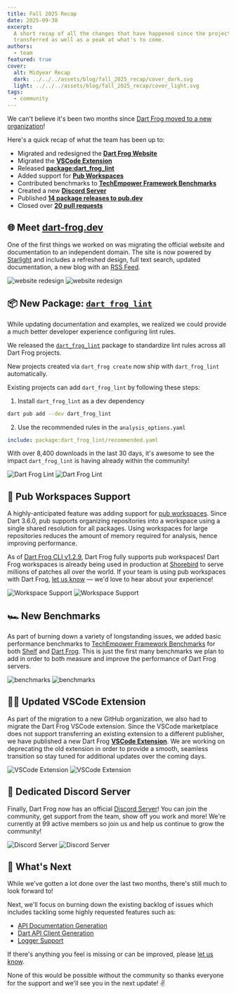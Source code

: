 ```yaml
---
title: Fall 2025 Recap
date: 2025-09-30
excerpt:
  A short recap of all the changes that have happened since the project was
  transferred as well as a peak at what's to come.
authors:
  - team
featured: true
cover:
  alt: Midyear Recap
  dark: ../../../assets/blog/fall_2025_recap/cover_dark.svg
  light: ../../../assets/blog/fall_2025_recap/cover_light.svg
tags:
  - community
---
```








We can't believe it's been two months since
[Dart Frog moved to a new organization](/blog/future-of-dart-frog)!

Here's a quick recap of what the team has been up to:

- Migrated and redesigned the [**Dart Frog Website**](https://dart-frog.dev)
- Migrated the
  [**VSCode Extension**](https://marketplace.visualstudio.com/items?itemName=DartFrog.dart-frog-dev)
- Released [**package:dart_frog_lint**](https://pub.dev/packages/dart_frog_lint)
- Added support for
  [**Pub Workspaces**](https://github.com/dart-frog-dev/dart_frog/pull/1825)
- Contributed benchmarks to
  [**TechEmpower Framework Benchmarks**](https://github.com/TechEmpower/FrameworkBenchmarks/pull/10048)
- Created a new [**Discord Server**](https://dart-frog.dev/discord)
- Published
  [**14 package releases to pub.dev**](https://pub.dev/publishers/dart-frog.dev/packages)
- Closed over
  [**20 pull requests**](https://github.com/dart-frog-dev/dart_frog/pulls?q=is%3Apr+is%3Aclosed)

## 🌐 Meet [dart-frog.dev](https://dart-frog.dev)

One of the first things we worked on was migrating the official website and
documentation to an independent domain. The site is now powered by
[Starlight](https://starlight.astro.build) and includes a refreshed design, full
text search, updated documentation, a new blog with an
[RSS Feed](/blog/rss.xml).

<Image
	class="light:sl-hidden"
	src={websiteRedesignDark}
	alt="website redesign"
/>
<Image
	class="dark:sl-hidden"
	src={websiteRedesignLight}
	alt="website redesign"
/>

## 📦 New Package: [`dart_frog_lint`](https://pub.dev/packages/dart_frog_lint)

While updating documentation and examples, we realized we could provide a much
better developer experience configuring lint rules.

We released the [`dart_frog_lint`](https://pub.dev/packages/dart_frog_lint)
package to standardize lint rules across all Dart Frog projects.

New projects created via `dart_frog create` now ship with `dart_frog_lint`
automatically.

Existing projects can add `dart_frog_lint` by following these steps:

1. Install `dart_frog_lint` as a dev dependency

```sh
dart pub add --dev dart_frog_lint
```

2. Use the recommended rules in the `analysis_options.yaml`

```yaml
include: package:dart_frog_lint/recommended.yaml
```

With over 8,400 downloads in the last 30 days, it's awesome to see the impact
`dart_frog_lint` is having already within the community!

<Image class="light:sl-hidden" src={lintDark} alt="Dart Frog Lint" />
<Image class="dark:sl-hidden" src={lintLight} alt="Dart Frog Lint" />

## 🎯 Pub Workspaces Support

A highly-anticipated feature was adding support for
[pub workspaces](https://dart.dev/tools/pub/workspaces). Since Dart 3.6.0, pub
supports organizing repositories into a workspace using a single shared
resolution for all packages. Using workspaces for large repositories reduces the
amount of memory required for analysis, hence improving performance.

As of
[Dart Frog CLI v1.2.9](https://github.com/dart-frog-dev/dart_frog/pull/1825),
Dart Frog fully supports pub workspaces! Dart Frog workspaces is already being
used in production at [Shorebird](https://shorebird.dev) to serve millions of
patches all over the world. If your team is using pub workspaces with Dart Frog,
[let us know](https://dart-frog.dev/discord) — we'd love to hear about your
experience!

<Image class="light:sl-hidden" src={workspacesDark} alt="Workspace Support" />
<Image class="dark:sl-hidden" src={workspacesLight} alt="Workspace Support" />

## 🏎️ New Benchmarks

As part of burning down a variety of longstanding issues, we added basic
performance benchmarks to
[TechEmpower Framework Benchmarks](https://www.techempower.com/benchmarks/#section=data-r23)
for both [Shelf](https://github.com/TechEmpower/FrameworkBenchmarks/pull/10025)
and [Dart Frog](https://github.com/TechEmpower/FrameworkBenchmarks/pull/10048).
This is just the first many benchmarks we plan to add in order to both measure
and improve the performance of Dart Frog servers.

<Image class="light:sl-hidden" src={benchmarksDark} alt="benchmarks" />
<Image class="dark:sl-hidden" src={benchmarksLight} alt="benchmarks" />

## 🧑‍💻 Updated VSCode Extension

As part of the migration to a new GitHub organization, we also had to migrate
the Dart Frog VSCode extension. Since the VSCode marketplace does not support
transferring an existing extension to a different publisher, we have published a
new Dart Frog
[**VSCode Extension**](https://marketplace.visualstudio.com/items?itemName=DartFrog.dart-frog-dev).
We are working on deprecating the old extension in order to provide a smooth,
seamless transition so stay tuned for additional updates over the coming days.

<Image class="light:sl-hidden" src={vscodeDark} alt="VSCode Extension" />
<Image class="dark:sl-hidden" src={vscodeLight} alt="VSCode Extension" />

## 💬 Dedicated Discord Server

Finally, Dart Frog now has an official
[Discord Server](https://dart-frog.dev/discord)! You can join the community, get
support from the team, show off you work and more! We're currently at 99 active
members so join us and help us continue to grow the community!

<Image class="light:sl-hidden" src={discordDark} alt="Discord Server" />
<Image class="dark:sl-hidden" src={discordLight} alt="Discord Server" />

## 👀 What's Next

While we've gotten a lot done over the last two months, there's still much to
look forward to!

Next, we'll focus on burning down the existing backlog of issues which includes
tackling some highly requested features such as:

- [API Documentation Generation](https://github.com/dart-frog-dev/dart_frog/issues/152)
- [Dart API Client Generation](https://github.com/dart-frog-dev/dart_frog/issues/151)
- [Logger Support](https://github.com/dart-frog-dev/dart_frog/issues/153)

If there's anything you feel is missing or can be improved, please
[let us know](https://github.com/dart-frog-dev/dart_frog/issues/new).

None of this would be possible without the community so thanks everyone for the
support and we'll see you in the next update! ✌️
